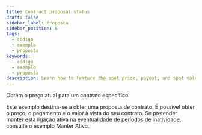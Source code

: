 ```yaml
---
title: Contract proposal status
draft: false
sidebar_label: Proposta
sidebar_position: 6
tags:
  - código
  - exemplo
  - proposta
keywords:
  - código
  - exemplo
  - proposta
description: Learn how to feature the spot price, payout, and spot value for trading contracts with this API example.
---
```



Obtém o preço atual para um contrato específico.

<SandboxIframe sandbox={sandboxes.proposal} />

Este exemplo destina-se a obter uma proposta de contrato. É possível obter o preço, o pagamento e o valor à vista do seu contrato. Se pretender manter esta ligação ativa na eventualidade de períodos de inatividade, consulte o exemplo Manter Ativo.
